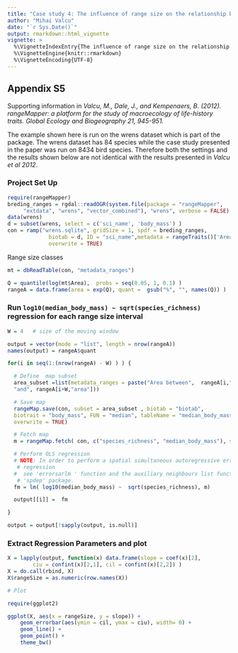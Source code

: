 ```yaml
---
title: "Case study 4: The influence of range size on the relationship between species richness and body size"
author: "Mihai Valcu"
date: "`r Sys.Date()`"
output: rmarkdown::html_vignette
vignette: >
  %\VignetteIndexEntry{The influence of range size on the relationship between species richness and body size}
  %\VignetteEngine{knitr::rmarkdown}
  %\VignetteEncoding{UTF-8}
---
```


## Appendix S5
Supporting information in  _Valcu, M., Dale, J., and Kempenaers, B. (2012).
rangeMapper: a platform for the study of macroecology of life-history traits.
Global Ecology and Biogeography 21, 945-951._

The example shown here is run on the wrens dataset which is part of the package.
The wrens dataset has 84 species while the case study presented in the paper
was run on 8434 bird species. Therefore both the settings and the results shown
below are not identical with the results presented in _Valcu et al 2012_.

### Project Set Up

```r
require(rangeMapper)
breding_ranges = rgdal::readOGR(system.file(package = "rangeMapper",
     "extdata", "wrens", "vector_combined"), "wrens", verbose = FALSE)
data(wrens)
d = subset(wrens, select = c('sci_name', 'body_mass') )
con = ramp("wrens.sqlite", gridSize = 1, spdf = breding_ranges,
             biotab = d, ID = "sci_name",metadata = rangeTraits()['Area'],
             overwrite = TRUE)
```

Range size classes

```r
mt = dbReadTable(con, "metadata_ranges")

Q = quantile(log(mt$Area),  probs = seq(0.05, 1, 0.1) )
rangeA = data.frame(area = exp(Q), quant =  gsub("%", "", names(Q)) )
```

### Run `log10(median_body_mass) ~ sqrt(species_richness)` regression for each range size interval

```r
W = 4   # size of the moving window

output = vector(mode = "list", length = nrow(rangeA))
names(output) = rangeA$quant

for(i in seq(1:(nrow(rangeA) - W) ) ) {

  # Define  map subset
  area_subset =list(metadata_ranges = paste("Area between",  rangeA[i,"area"],
  "and", rangeA[i+W,"area"]))

  # Save map
  rangeMap.save(con, subset = area_subset , biotab = "biotab",
  biotrait = "body_mass", FUN = "median", tableName = "median_body_mass",
  overwrite = TRUE)

  # Fetch map
  m = rangeMap.fetch( con, c("species_richness", "median_body_mass"), spatial = FALSE )

  # Perform OLS regression
  # NOTE: In order to perform a spatial simultaneous autoregressive error
   # regression
  #  see 'errorsarlm ' function and the auxiliary neighbours list functions in
   # 'spdep' package.
  fm = lm( log10(median_body_mass) ~  sqrt(species_richness), m)

  output[[i]] =  fm

}

output = output[!sapply(output, is.null)]
```

### Extract Regression Parameters and plot

```r
X = lapply(output, function(x) data.frame(slope = coef(x)[2],
        ciu = confint(x)[2,1], cil = confint(x)[2,2]) )
X = do.call(rbind, X)
X$rangeSize = as.numeric(row.names(X))

# Plot

require(ggplot2)

ggplot(X, aes(x = rangeSize, y = slope)) +
    geom_errorbar(aes(ymin = cil, ymax = ciu), width= 0) +
    geom_line() +
    geom_point() +
    theme_bw()

```